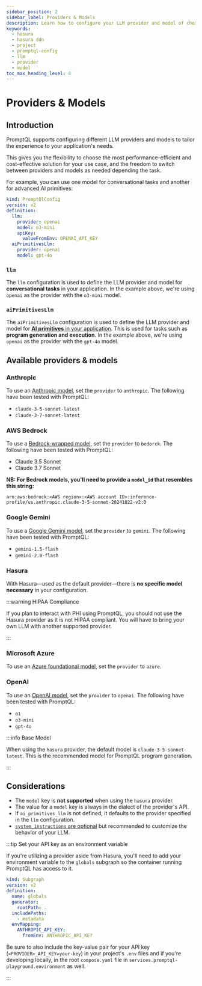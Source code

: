 ```yaml
---
sidebar_position: 2
sidebar_label: Providers & Models
description: Learn how to configure your LLM provider and model of choice.
keywords:
  - hasura
  - hasura ddn
  - project
  - promptql-config
  - llm
  - provider
  - model
toc_max_heading_level: 4
---
```


# Providers & Models

## Introduction

PromptQL supports configuring different LLM providers and models to tailor the experience to your application's needs.

This gives you the flexibility to choose the most performance-efficient and cost-effective solution for your use case,
and the freedom to switch between providers and models as needed depending the task.

For example, you can use one model for conversational tasks and another for advanced AI primitives:

```yaml {5-6,8-9} title="Example of globals/metadata/promptql-config.hml"
kind: PromptQlConfig
version: v2
definition:
  llm:
    provider: openai
    model: o3-mini
    apiKey:
      valueFromEnv: OPENAI_API_KEY
  aiPrimitivesLlm:
    provider: openai
    model: gpt-4o
```

### `llm`

The `llm` configuration is used to define the LLM provider and model for **conversational tasks** in your application.
In the example above, we're using `openai` as the provider with the `o3-mini` model.

### `aiPrimitivesLlm`

The `aiPrimitivesLlm` configuration is used to define the LLM provider and model for
[**AI primitives** in your application](/promptql-apis/execute-program-api.mdx). This is used for tasks such as
**program generation and execution**. In the example above, we're using `openai` as the provider with the `gpt-4o`
model.

## Available providers & models

### Anthropic

To use an [Anthropic model](https://docs.anthropic.com/en/docs/about-claude/models/all-models), set the `provider` to
`anthropic`. The following have been tested with PromptQL:

- `claude-3-5-sonnet-latest`
- `claude-3-7-sonnet-latest`

### AWS Bedrock

To use a [Bedrock-wrapped model](https://aws.amazon.com/bedrock/), set the `provider` to `bedorck`. The following have
been tested with PromptQL:

- Claude 3.5 Sonnet
- Claude 3.7 Sonnet

**NB: For Bedrock models, you'll need to provide a `model_id` that resembles this string:**

```
arn:aws:bedrock:<AWS region>:<AWS account ID>:inference-profile/us.anthropic.claude-3-5-sonnet-20241022-v2:0
```

### Google Gemini

To use a [Google Gemini model](https://ai.google.dev/gemini-api/docs/models), set the `provider` to `gemini`. The
following have been tested with PromptQL:

- `gemini-1.5-flash`
- `gemini-2.0-flash`

### Hasura

With Hasura—used as the default provider—there is **no specific model necessary** in your configuration.

:::warning HIPAA Compliance

If you plan to interact with PHI using PromptQL, you should not use the Hasura provider as it is not HIPAA compliant.
You will have to bring your own LLM with another supported provider.

:::

### Microsoft Azure

To use an [Azure foundational model](https://azure.microsoft.com/en-us/products/ai-model-catalog#Models), set the
`provider` to `azure`.

### OpenAI

To use an [OpenAI model](https://platform.openai.com/docs/models), set the `provider` to `openai`. The following have
been tested with PromptQL:

- `o1`
- `o3-mini`
- `gpt-4o`

:::info Base Model

When using the `hasura` provider, the default model is `claude-3-5-sonnet-latest`. This is the recommended model for
PromptQL program generation.

:::

## Considerations

- The `model` key is **not supported** when using the `hasura` provider.
- The value for a `model` key is always in the dialect of the provider's API.
- If `ai_primitives_llm` is not defined, it defaults to the provider specified in the `llm` configuration.
- [`system_instructions` are optional](/project-configuration/promptql-config/system-instructions.mdx) but recommended
  to customize the behavior of your LLM.

:::tip Set your API key as an environment variable

If you're utilizing a provider aside from Hasura, you'll need to add your environment variable to the `globals` subgraph
so the container running PromptQL has access to it.

```yaml title="As an example, in globals/subgraph.yaml:" {9-11}
kind: Subgraph
version: v2
definition:
  name: globals
  generator:
    rootPath: .
  includePaths:
    - metadata
  envMapping:
    ANTHROPIC_API_KEY:
      fromEnv: ANTHROPIC_API_KEY
```

Be sure to also include the key-value pair for your API key (`<PROVIDER>_API_KEY=your-key`) in your project's `.env`
files and if you're developing locally, in the root `compose.yaml` file in `services.promptql-playground.environment` as
well.

:::
